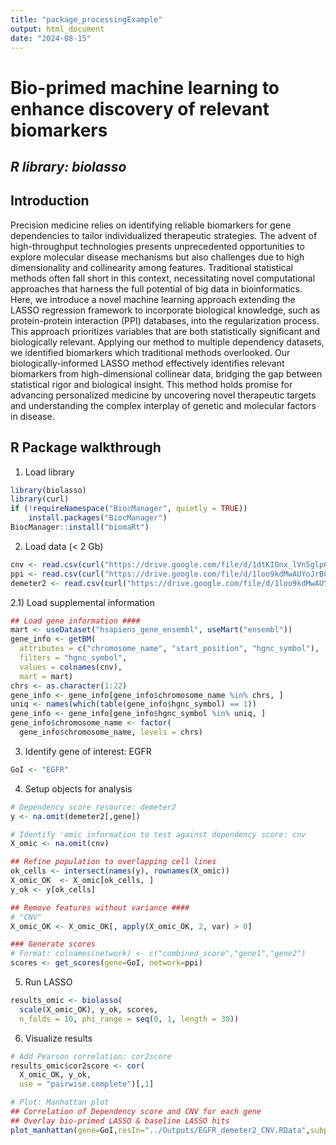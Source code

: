 ```yaml
---
title: "package_processingExample"
output: html_document
date: "2024-08-15"
---
```


# Bio-primed machine learning to enhance discovery of relevant biomarkers

## *R library: biolasso*

## Introduction

Precision medicine relies on identifying reliable biomarkers for gene dependencies to tailor individualized therapeutic strategies. The advent of high-throughput technologies presents unprecedented opportunities to explore molecular disease mechanisms but also challenges due to high dimensionality and collinearity among features. Traditional statistical methods often fall short in this context, necessitating novel computational approaches that harness the full potential of big data in bioinformatics. Here, we introduce a novel machine learning approach extending the LASSO regression framework to incorporate biological knowledge, such as protein-protein interaction (PPI) databases, into the regularization process. This approach prioritizes variables that are both statistically significant and biologically relevant. Applying our method to multiple dependency datasets, we identified biomarkers which traditional methods overlooked. Our biologically-informed LASSO method effectively identifies relevant biomarkers from high-dimensional collinear data, bridging the gap between statistical rigor and biological insight. This method holds promise for advancing personalized medicine by uncovering novel therapeutic targets and understanding the complex interplay of genetic and molecular factors in disease.

## R Package walkthrough

1)  Load library
```r
library(biolasso)
library(curl)
if (!requireNamespace("BiocManager", quietly = TRUE))
    install.packages("BiocManager")
BiocManager::install("biomaRt")

```

2)  Load data (< 2 Gb)
```r

cnv <- read.csv(curl("https://drive.google.com/file/d/1dtKIOnx_lVn5glp67ItjPbiSdE10ZFFm/view?usp=drive_link"),sep = '\t',header=T)
ppi <- read.csv(curl("https://drive.google.com/file/d/1loo9kdMwAUYoJrBCwe3Dk1b9TDDyY72e/view?usp=drive_link"),sep = '\t',header=T)
demeter2 <- read.csv(curl("https://drive.google.com/file/d/1loo9kdMwAUYoJrBCwe3Dk1b9TDDyY72e/view?usp=drive_link"),sep = '\t',header=T)
```

2.1) Load supplemental information
```r
## Load gene information ####
mart <- useDataset("hsapiens_gene_ensembl", useMart("ensembl"))
gene_info <- getBM(
  attributes = c("chromosome_name", "start_position", "hgnc_symbol"),
  filters = "hgnc_symbol",
  values = colnames(cnv),
  mart = mart)
chrs <- as.character(1:22)
gene_info <- gene_info[gene_info$chromosome_name %in% chrs, ]
uniq <- names(which(table(gene_info$hgnc_symbol) == 1))
gene_info <- gene_info[gene_info$hgnc_symbol %in% uniq, ]
gene_info$chromosome_name <- factor(
  gene_info$chromosome_name, levels = chrs)
```

3)  Identify gene of interest: EGFR
```r
GoI <- "EGFR"
```

4)  Setup objects for analysis
```r
# Dependency score resource: demeter2
y <- na.omit(demeter2[,gene])

# Identify 'omic information to test against dependency score: cnv
X_omic <- na.omit(cnv)

## Refine population to overlapping cell lines
ok_cells <- intersect(names(y), rownames(X_omic))
X_omic_OK  <- X_omic[ok_cells, ]
y_ok <- y[ok_cells]

## Remove features without variance ####
# "CNV"
X_omic_OK <- X_omic_OK[, apply(X_omic_OK, 2, var) > 0]

### Generate scores
# Format: colnames(network) <- c("combined_score","gene1","gene2")
scores <- get_scores(gene=GoI, network=ppi)

```

5)  Run LASSO
```r
results_omic <- biolasso(
  scale(X_omic_OK), y_ok, scores,
  n_folds = 10, phi_range = seq(0, 1, length = 30))
```

6)  Visualize results
```r
# Add Pearson correlation: cor2score
results_omic$cor2score <- cor(
  X_omic_OK, y_ok,
  use = "pairwise.complete")[,1]

# Plot: Manhattan plot
## Correlation of Dependency score and CNV for each gene
## Overlay bio-primed LASSO & baseline LASSO hits
plot_manhattan(gene=GoI,resIn="../Outputs/EGFR_demeter2_CNV.RData",subplotChr=11,dependency=demeter2,dir_save="../Outputs/Graphics/")
```
